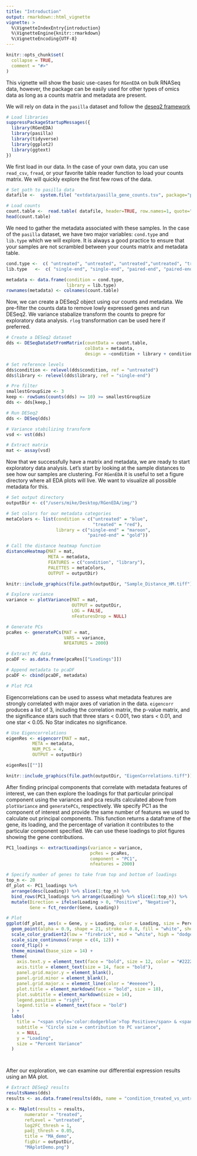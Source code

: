 ```yaml
---
title: "Introduction"
output: rmarkdown::html_vignette
vignette: >
  %\VignetteIndexEntry{introduction}
  %\VignetteEngine{knitr::rmarkdown}
  %\VignetteEncoding{UTF-8}
---
```


```r
knitr::opts_chunk$set(
  collapse = TRUE,
  comment = "#>"
)
```

This vignette will show the basic use-cases for `RGenEDA` on bulk RNASeq data, however, the package can be easily used for other types of omics data as long as a counts matrix and metadata are present. 

We will rely on data in the `pasilla` dataset and follow the [deseq2 framework](https://www.bioconductor.org/packages/devel/bioc/vignettes/DESeq2/inst/doc/DESeq2.html)

```r
# Load libraries
suppressPackageStartupMessages({
  library(RGenEDA)
  library(pasilla)
  library(tidyverse)
  library(ggplot2)
  library(ggtext)
})
```

We first load in our data. In the case of your own data, you can use `read_csv`, `fread`, or your favorite table reader function to load your counts matrix. We will quickly explore the first few rows of the data. 
```r
# Set path to pasilla data
datafile <-  system.file( "extdata/pasilla_gene_counts.tsv", package="pasilla" )

# Load counts
count.table <-  read.table( datafile, header=TRUE, row.names=1, quote="", comment.char="" )
head(count.table)

```

We need to gather the metadata associated with these samples. In the case of the `pasilla` dataset, we have two major variables: `cond.type` and `lib.type` which we will explore. It is always a good practice to ensure that your samples are not scrambled between your counts matrix and metadata table. 
```r
cond.type <-  c( "untreated", "untreated", "untreated","untreated", "treated", "treated", "treated" )
lib.type   <-  c( "single-end", "single-end", "paired-end", "paired-end", "single-end", "paired-end", "paired-end" ) 

metadata <- data.frame(condition = cond.type,
                       library = lib.type)
rownames(metadata) <- colnames(count.table)
```

Now, we can create a DESeq2 object using our counts and metadata. We pre-filter the counts data to remove lowly expressed genes and run DESeq2. We variance stabalize transform the counts to prepre for exploratory data analysis. `rlog` transformation can be used here if preferred. 
```r

# Create a DESeq2 dataset
dds <- DESeqDataSetFromMatrix(countData = count.table,
                              colData = metadata,
                              design = ~condition + library + condition:library)

# Set reference levels
dds$condition <- relevel(dds$condition, ref = "untreated")
dds$library <- relevel(dds$library, ref = "single-end")

# Pre filter
smallestGroupSize <- 3
keep <- rowSums(counts(dds) >= 10) >= smallestGroupSize
dds <- dds[keep,]

# Run DESeq2
dds <- DESeq(dds)

# Variance stabilizing transform
vsd <- vst(dds)

# Extract matrix
mat <- assay(vsd)
```

Now that we successfully have a matrix and metadata, we are ready to start exploratory data analysis. 
Let's start by looking at the sample distances to see how our samples are clustering. For `RGenEDA` it is useful to set a figure directory where all EDA plots will live. We want to visualize all possible metadata for this. 

```r

# Set output directory
outputDir <- c("/users/mike/Desktop/RGenEDA/img/")

# Set colors for our metadata categories
metaColors <- list(condition = c("untreated" = "blue",
                                 "treated" = "red"),
                   library = c("single-end" = "maroon",
                               "paired-end" = "gold"))

# Call the distance heatmap function
distanceHeatmap(MAT = mat,
                META = metadata,
                FEATURES = c("condition", "library"),
                PALETTES = metaColors,
                OUTPUT = outputDir)

knitr::include_graphics(file.path(outputDir, "Sample_Distance_HM.tiff"))


```

```r

# Explore variance
variance <- plotVariance(MAT = mat,
                         OUTPUT = outputDir,
                         LOG = FALSE,
                         nFeaturesDrop = NULL)

# Generate PCs
pcaRes <- generatePCs(MAT = mat,
                      VARS = variance,
                      NFEATURES = 2000)

# Extract PC data
pcaDF <- as.data.frame(pcaRes[["Loadings"]])

# Append metadata to pcaDF
pcaDF <- cbind(pcaDF, metadata)

# Plot PCA
```


Eigencorrelations can be used to assess what metadata features are strongly correlated with major axes of variation in the data. `eigencorr` produces a list of 3, including the correlation matrix, the p-value matrix, and the significance stars such that three stars < 0.001, two stars < 0.01, and one star < 0.05. No Star indicates no significance. 
```r

# Use Eigencorrelations
eigenRes <- eigencorr(MAT = mat,
          META = metadata,
          NUM_PCS = 4,
          OUTPUT = outputDir)

eigenRes[[""]]

knitr::include_graphics(file.path(outputDir, "EigenCorrelations.tiff"))
```

After finding principal components that correlate with metadata features of interest, we can then explore the loadings for that particular principal component using the variances and pca results calculated above from `plotVariance` and `generatePCs`, respectively. We specify PC1 as the component of interest and provide the same number of features we used to calculate out principal components. This function returns a dataframe of the gene, its loading, and the percentage of variation it contributes to the particular component specified. We can use these loadings to plot figures showing the gene contributions.

```r
PC1_loadings <- extractLoadings(variance = variance, 
                                pcRes = pcaRes,
                                component = "PC1",
                                nfeatures = 2000)

# Specify number of genes to take from top and bottom of loadings
top_n <- 20
df_plot <- PC1_loadings %>%
  arrange(desc(Loading)) %>% slice(1:top_n) %>%
  bind_rows(PC1_loadings %>% arrange(Loading) %>% slice(1:top_n)) %>%
  mutate(Direction = ifelse(Loading > 0, "Positive", "Negative"),
         Gene = fct_reorder(Gene, Loading))  

# Plot
ggplot(df_plot, aes(x = Gene, y = Loading, color = Loading, size = PercentVariance)) +
  geom_point(alpha = 0.9, shape = 21, stroke = 0.8, fill = "white", show.legend = c(size = TRUE, color = FALSE)) +
  scale_color_gradient2(low = "firebrick", mid = "white", high = "dodgerblue", midpoint = 0, guide = "none") +
  scale_size_continuous(range = c(4, 12)) +
  coord_flip() +
  theme_minimal(base_size = 14) +
  theme(
    axis.text.y = element_text(face = "bold", size = 12, color = "#222222"),
    axis.title = element_text(size = 14, face = "bold"),
    panel.grid.major.y = element_blank(),
    panel.grid.minor = element_blank(),
    panel.grid.major.x = element_line(color = "#eeeeee"),
    plot.title = element_markdown(face = "bold", size = 18),
    plot.subtitle = element_markdown(size = 14),
    legend.position = "right",
    legend.title = element_text(face = "bold")
  ) +
  labs(
    title = "<span style='color:dodgerblue'>Top Positive</span> & <span style='color:firebrick'>Negative</span> PCA Loadings",
    subtitle = "Circle size = contribution to PC variance",
    x = NULL,
    y = "Loading",
    size = "Percent Variance"
  )




```

After our exploration, we can examine our differential expression results using an MA plot. 
```r
# Extract DESeq2 results
resultsNames(dds)
results <- as.data.frame(results(dds, name = "condition_treated_vs_untreated"))

x <- MAplot(results = results,
       numerator = "treated",
       refLevel = "untreated",
       log2FC_thresh = 1,
       padj_thresh = 0.05,
       title = "MA_demo",
       figDir = outputDir,
       "MAplotDemo.png")

```
